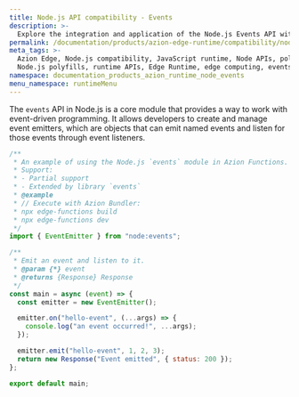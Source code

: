 ```yaml
---
title: Node.js API compatibility - Events
description: >-
  Explore the integration and application of the Node.js Events API within the Azion Runtime. The Events module is a fundamental part of Node.js, providing the backbone for handling asynchronous events through the implementation of the EventEmitter class. 
permalink: /documentation/products/azion-edge-runtime/compatibility/node/events/
meta_tags: >-
  Azion Edge, Node.js compatibility, JavaScript runtime, Node APIs, polyfills,
  Node.js polyfills, runtime APIs, Edge Runtime, edge computing, events
namespace: documentation_products_azion_runtime_node_events
menu_namespace: runtimeMenu
---
```


The `events` API in Node.js is a core module that provides a way to work with event-driven programming. It allows developers to create and manage event emitters, which are objects that can emit named events and listen for those events through event listeners.


```javascript
/**
 * An example of using the Node.js `events` module in Azion Functions.
 * Support:
 * - Partial support
 * - Extended by library `events`
 * @example
 * // Execute with Azion Bundler:
 * npx edge-functions build
 * npx edge-functions dev
 */
import { EventEmitter } from "node:events";

/**
 * Emit an event and listen to it.
 * @param {*} event
 * @returns {Response} Response
 */
const main = async (event) => {
  const emitter = new EventEmitter();

  emitter.on("hello-event", (...args) => {
    console.log("an event occurred!", ...args);
  });

  emitter.emit("hello-event", 1, 2, 3);
  return new Response("Event emitted", { status: 200 });
};

export default main;
```